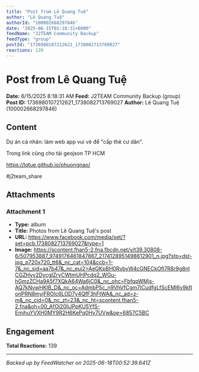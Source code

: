 ```yaml
---
title: "Post from Lê Quang Tuệ"
author: "Lê Quang Tuệ"
authorId: "100002668297846"
date: "2025-06-15T01:18:31+0000"
feedName: "J2TEAM Community Backup"
feedType: "group"
postId: "1736980107212621_1738082713769027"
reactions: 139
---
```


# Post from Lê Quang Tuệ

**Date:** 6/15/2025 8:18:31 AM
**Feed:** J2TEAM Community Backup (group)
**Post ID:** 1736980107212621_1738082713769027
**Author:** Lê Quang Tuệ (100002668297846)

## Content

Dự án cá nhân: làm web app vui vẻ để "cấp thẻ cư dân". 

Trong link cũng cho tải geojson TP HCM

https://lqtue.github.io/phuongnao/

#j2team_share

## Attachments

### Attachment 1
- **Type:** album
- **Title:** Photos from Lê Quang Tuệ's post
- **URL:** https://www.facebook.com/media/set/?set=pcb.1738082713769027&type=1
- **Image:** https://scontent.fhan5-2.fna.fbcdn.net/v/t39.30808-6/507953887_9749176461847867_2174128951498612901_n.jpg?stp=dst-jpg_p720x720_tt6&_nc_cat=104&ccb=1-7&_nc_sid=aa7b47&_nc_eui2=AeGKpBH0RvbyW4cGNECkOfl7R8r9g8nICGZHyv2DycgIZryCWtmUHPcdq2_WGu-hGmzZCHa9A5f7XQkA64Wa6jC0&_nc_ohc=FbfqpWMjs-AQ7kNvwHKIB_D&_nc_oc=AdmbP5c_n9VhVfCgm7ICudfgLfScEMl6y9kfIonPRN8myjFROIc6LOD7y4QfF3hFtWA&_nc_ad=z-m&_nc_cid=0&_nc_zt=23&_nc_ht=scontent.fhan5-2.fna&oh=00_AfOi20IiJPpKU5YfS-EmjhuYVXH0MY9R2H6KePq0Hy7UVw&oe=6857C5BC

## Engagement

**Total Reactions:** 139

---
*Backed up by FeedWatcher on 2025-06-18T00:52:39.641Z*
